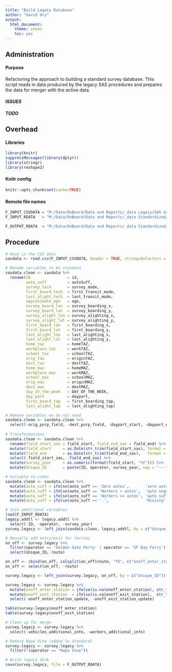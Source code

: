 ```yaml
---
title: "Build Legacy Database"
author: "David Ory"
output:
  html_document:
    theme: cosmo
    toc: yes
---
```


## Administration

#### Purpose
Refactoring the approach to building a standard survey database.  This script reads in data produced by the legacy SAS procedures and prepares the data for merger with the active data.

#### _ISSUES_

#### _TODO_

## Overhead

#### Libraries
```r
library(knitr)
suppressMessages(library(dplyr))
library(stringr)
library(reshape2)
```

#### Knitr config
```r
knitr::opts_chunk$set(cache=TRUE)
```

#### Remote file names
```r
F_INPUT_CSVDATA = "M:/Data/OnBoard/Data and Reports/_data Legacy/SAS data/regional_ready.csv"
F_INPUT_RDATA   = "M:/Data/OnBoard/Data and Reports/_data Standardized/survey_legacy_additional.RData"

F_OUTPUT_RDATA  = "M:/Data/OnBoard/Data and Reports/_data Standardized/survey_legacy.RData"

```

## Procedure
```r
# Read in the CSV data
sasdata <- read.csv(F_INPUT_CSVDATA, header = TRUE, stringsAsFactors = FALSE)

# Rename variables to be standard
sasdata.clean <- sasdata %>%
  rename(ID                = id,
         auto_suff         = autoSuff, 
         survey_tech       = survey_mode,
         first_board_tech  = first_transit_mode,
         last_alight_tech  = last_transit_mode,
         approximate_age   = age,
         survey_board_lon  = survey_boarding_x,
         survey_board_lat  = survey_boarding_y,
         survey_alight_lon = survey_alighting_x,                 
         survey_alight_lat = survey_alighting_y,                 
         first_board_lon   = first_boarding_x,                     
         first_board_lat   = first_boarding_y,                     
         last_alight_lon   = last_alighting_x,                     
         last_alight_lat   = last_alighting_y,                     
         home_taz          = homeTAZ,                                     
         workplace_taz     = workTAZ,                                
         school_taz        = schoolTAZ,                                 
         orig_taz          = originTAZ,                                   
         dest_taz          = destTAZ,                                     
         home_maz          = homeMAZ,                                     
         workplace_maz     = workMAZ,                                
         school_maz        = schoolMAZ,                                 
         orig_maz          = originMAZ,                                   
         dest_maz          = destMAZ,                                     
         day_of_the_week   = DAY_OF_THE_WEEK,                      
         day_part          = daypart,                                     
         first_board_tap   = first_boarding_tap,                   
         last_alight_tap   = last_alighting_tap)

# Remove variables we do not need
sasdata.clean <- sasdata.clean %>%
  select(-orig_purp_field, -dest_purp_field, -daypart_start, -daypart_end)
  
# Transformations
sasdata.clean <- sasdata.clean %>%
  rename(field_start_sas = field_start, field_end_sas = field_end) %>%
  mutate(field_start     = as.Date(str_trim(field_start_sas), format = "%m/%d/%Y")) %>%
  mutate(field_end       = as.Date(str_trim(field_end_sas),   format = "%m/%d/%Y")) %>%
  select(-field_start_sas, -field_end_sas) %>%
  mutate(survey_year     = as.numeric(format(field_start, "%Y"))) %>%
  mutate(Unique_ID       = paste(ID, operator, survey_year, sep = "---"))

# Variable re-codes
sasdata.clean <- sasdata.clean %>%
  mutate(auto_suff = ifelse(auto_suff == 'Zero autos',       'zero autos',       auto_suff)) %>%
  mutate(auto_suff = ifelse(auto_suff == 'Workers > autos',  'auto negotiating', auto_suff)) %>%
  mutate(auto_suff = ifelse(auto_suff == 'Workers <= autos', 'auto sufficient',  auto_suff)) %>%
  mutate(auto_suff = ifelse(auto_suff == '.',                'Missing',          auto_suff))

# Join additional variables
load(F_INPUT_RDATA)
legacy.addtl <- legacy.addtl %>%
  select(-ID, -operator, -survey_year)
survey.legacy <- left_join(sasdata.clean, legacy.addtl, by = c("Unique_ID"))

# Manually add entry/exit for ferries
on_off <- survey.legacy %>%
  filter(operator == 'Golden Gate Ferry' | operator == 'SF Bay Ferry') %>%
  select(Unique_ID, route)

on_off <- cbind(on_off, colsplit(on_off$route, "TO", c("onoff_enter_station_update", "onoff_exit_station_update")))
on_off <- select(on_off, -route)

survey.legacy <- left_join(survey.legacy, on_off, by = c("Unique_ID"))

survey.legacy <- survey.legacy %>%
  mutate(onoff_enter_station = ifelse(is.na(onoff_enter_station), str_trim(onoff_enter_station_update), onoff_enter_station)) %>%
  mutate(onoff_exit_station  = ifelse(is.na(onoff_exit_station),  str_trim(onoff_exit_station_update),  onoff_exit_station)) %>%
  select(-onoff_enter_station_update, -onoff_exit_station_update)

table(survey.legacy$onoff_enter_station)
table(survey.legacy$onoff_exit_station)

# Clean up for merge
survey.legacy <- survey.legacy %>%
  select(-vehicles_additional_info, -workers_additional_info)

# Remove Napa Vine (added to Standard)
survey.legacy <- survey.legacy %>%
  filter(!(operator == "Napa Vine"))

# Write legacy disk
save(survey.legacy, file = F_OUTPUT_RDATA)
```


